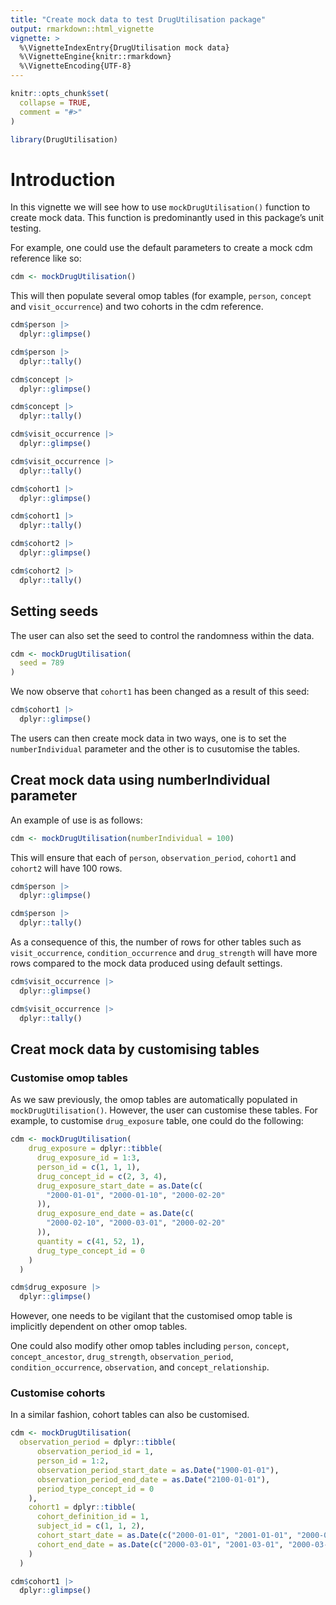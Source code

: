 ```yaml
---
title: "Create mock data to test DrugUtilisation package"
output: rmarkdown::html_vignette
vignette: >
  %\VignetteIndexEntry{DrugUtilisation mock data}
  %\VignetteEngine{knitr::rmarkdown}
  %\VignetteEncoding{UTF-8}
---
```


```r
knitr::opts_chunk$set(
  collapse = TRUE,
  comment = "#>"
)
```

```r
library(DrugUtilisation)
```

# Introduction

In this vignette we will see how to use `mockDrugUtilisation()` function to create mock data. This function is predominantly used in this package's unit testing.

For example, one could use the default parameters to create a mock cdm reference like so:

```r
cdm <- mockDrugUtilisation()
```

This will then populate several omop tables (for example, `person`, `concept` and `visit_occurrence`) and two cohorts in the cdm reference.

```r
cdm$person |> 
  dplyr::glimpse()

cdm$person |>
  dplyr::tally()
```

```r
cdm$concept |> 
  dplyr::glimpse()

cdm$concept |>
  dplyr::tally()
```

```r
cdm$visit_occurrence |> 
  dplyr::glimpse()

cdm$visit_occurrence |>
  dplyr::tally()
```

```r
cdm$cohort1 |> 
  dplyr::glimpse()

cdm$cohort1 |>
  dplyr::tally()
```

```r
cdm$cohort2 |> 
  dplyr::glimpse()

cdm$cohort2 |>
  dplyr::tally()
```

## Setting seeds

The user can also set the seed to control the randomness within the data.

```r
cdm <- mockDrugUtilisation(
  seed = 789
)
```

We now observe that `cohort1` has been changed as a result of this seed:

```r
cdm$cohort1 |> 
  dplyr::glimpse()
```

The users can then create mock data in two ways, one is to set the `numberIndividual` parameter and the other is to cusutomise the tables.

## Creat mock data using numberIndividual parameter

An example of use is as follows:

```r
cdm <- mockDrugUtilisation(numberIndividual = 100)
```

This will ensure that each of `person`, `observation_period`, `cohort1` and `cohort2` will have 100 rows. 

```r
cdm$person |>
  dplyr::glimpse()
```

```r
cdm$person |>
  dplyr::tally()
```

As a consequence of this, the number of rows for other tables such as `visit_occurrence`, `condition_occurrence` and `drug_strength` will have more rows compared to the mock data produced using default settings.

```r
cdm$visit_occurrence |>
  dplyr::glimpse()
```

```r
cdm$visit_occurrence |>
  dplyr::tally()
```

## Creat mock data by customising tables

### Customise omop tables

As we saw previously, the omop tables are automatically populated in `mockDrugUtilisation()`. However, the user can customise these tables. For example, to customise `drug_exposure` table, one could do the following:

```r
cdm <- mockDrugUtilisation(
    drug_exposure = dplyr::tibble(
      drug_exposure_id = 1:3,
      person_id = c(1, 1, 1),
      drug_concept_id = c(2, 3, 4),
      drug_exposure_start_date = as.Date(c(
        "2000-01-01", "2000-01-10", "2000-02-20"
      )),
      drug_exposure_end_date = as.Date(c(
        "2000-02-10", "2000-03-01", "2000-02-20"
      )),
      quantity = c(41, 52, 1),
      drug_type_concept_id = 0
    )
  )
```

```r
cdm$drug_exposure |>
  dplyr::glimpse()
```

However, one needs to be vigilant that the customised omop table is implicitly dependent on other omop tables. 

One could also modify other omop tables including `person`, `concept`, `concept_ancestor`, `drug_strength`, `observation_period`, `condition_occurrence`, `observation`, and `concept_relationship`.

### Customise cohorts

In a similar fashion, cohort tables can also be customised.

```r
cdm <- mockDrugUtilisation(
  observation_period = dplyr::tibble(
      observation_period_id = 1,
      person_id = 1:2,
      observation_period_start_date = as.Date("1900-01-01"),
      observation_period_end_date = as.Date("2100-01-01"),
      period_type_concept_id = 0
    ),
    cohort1 = dplyr::tibble(
      cohort_definition_id = 1,
      subject_id = c(1, 1, 2),
      cohort_start_date = as.Date(c("2000-01-01", "2001-01-01", "2000-01-01")),
      cohort_end_date = as.Date(c("2000-03-01", "2001-03-01", "2000-03-01"))
    )
  )
```

```r
cdm$cohort1 |> 
  dplyr::glimpse()
```
